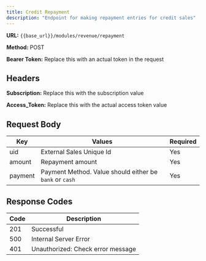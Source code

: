 ```yaml
---
title: Credit Repayment
description: "Endpoint for making repayment entries for credit sales"
---
```


**URL:** `{{base_url}}/modules/revenue/repayment`  <br />

**Method:** POST <br />

**Bearer Token:** Replace this with an actual token in the request

## Headers
**Subscription:** Replace this with the subscription value <br />

**Access_Token:** Replace this with the actual access token value

## Request Body

| Key           | Values                          | Required |
| ------------- | ------------------------------- | -------- |
| uid      | External Sales Unique Id       | Yes      |
| amount       | Repayment amount         | Yes      |
| payment       | Payment Method. Value should either be `bank` or `cash`         | Yes      |


## Response Codes

| Code | Description                        |
| ---- | ---------------------------------- |
| 201  | Successful                         |
| 500  | Internal Server Error              |
| 401  | Unauthorized: Check error message  |

